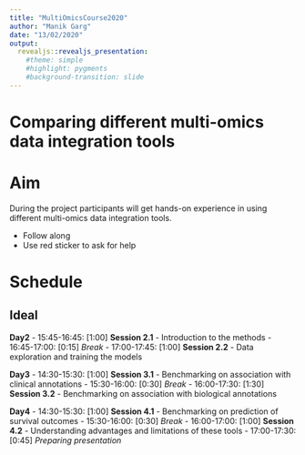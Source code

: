 ```yaml
---
title: "MultiOmicsCourse2020"
author: "Manik Garg"
date: "13/02/2020"
output: 
  revealjs::revealjs_presentation:
    #theme: simple
    #highlight: pygments
    #background-transition: slide
---
```


# Comparing different multi-omics data integration tools

# Aim

During the project participants will get hands-on experience in using different multi-omics data integration tools.

- Follow along
- Use red sticker to ask for help

# Schedule
## Ideal 
**Day2**
- 15:45-16:45: [1:00] **Session 2.1** - Introduction to the methods
- 16:45-17:00: [0:15] *Break*
- 17:00-17:45: [1:00] **Session 2.2** - Data exploration and training the models

**Day3**
- 14:30-15:30: [1:00] **Session 3.1** - Benchmarking on association with clinical annotations
- 15:30-16:00: [0:30] *Break*
- 16:00-17:30: [1:30] **Session 3.2** - Benchmarking on association with biological annotations

**Day4**
- 14:30-15:30: [1:00] **Session 4.1** - Benchmarking on prediction of survival outcomes
- 15:30-16:00: [0:30] *Break*
- 16:00-17:00: [1:00] **Session 4.2** - Understanding advantages and limitations of these tools
- 17:00-17:30: [0:45] *Preparing presentation*